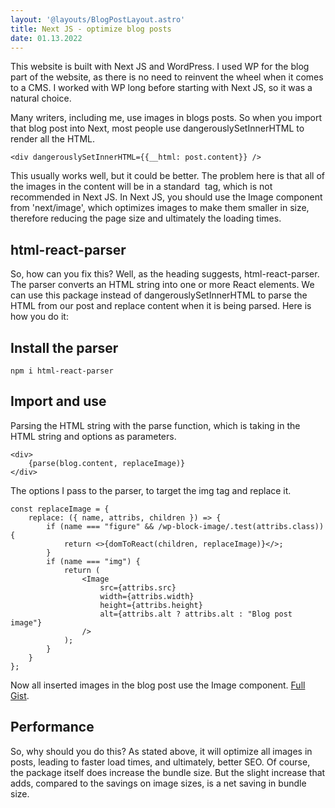```yaml
---
layout: '@layouts/BlogPostLayout.astro'
title: Next JS - optimize blog posts
date: 01.13.2022
---
```


This website is built with Next JS and WordPress. I used WP for the blog part of the website, as there is no need to reinvent the wheel when it comes to a CMS. I worked with WP long before starting with Next JS, so it was a natural choice. 

Many writers, including me, use images in blogs posts. So when you import that blog post into Next, most people use dangerouslySetInnerHTML to render all the HTML. 

```
<div dangerouslySetInnerHTML={{__html: post.content}} />
```

This usually works well, but it could be better. The problem here is that all of the images in the content will be in a standard <img /> tag, which is not recommended in Next JS. In Next JS, you should use the Image component from 'next/image', which optimizes images to make them smaller in size, therefore reducing the page size and ultimately the loading times.

## html-react-parser

So, how can you fix this? Well, as the heading suggests, html-react-parser. The parser converts an HTML string into one or more React elements. We can use this package instead of dangerouslySetInnerHTML to parse the HTML from our post and replace content when it is being parsed. Here is how you do it:

## Install the parser

```
npm i html-react-parser
```

## Import and use

Parsing the HTML string with the parse function, which is taking in the HTML string and options as parameters.

```
<div>
    {parse(blog.content, replaceImage)}
</div>
```

The options I pass to the parser, to target the img tag and replace it.

```
const replaceImage = {
    replace: ({ name, attribs, children }) => {
        if (name === "figure" && /wp-block-image/.test(attribs.class)) {
            return <>{domToReact(children, replaceImage)}</>;
        }
        if (name === "img") {
            return (
                <Image
                    src={attribs.src}
                    width={attribs.width}
                    height={attribs.height}
                    alt={attribs.alt ? attribs.alt : "Blog post image"}
                />
            );
        }
    }
};
```

Now all inserted images in the blog post use the Image component.
[Full Gist](https://gist.github.com/kasperaamodt/055c6203d8761b4500c5fb108f0e4f03).

## Performance

So, why should you do this? As stated above, it will optimize all images in posts, leading to faster load times, and ultimately, better SEO. Of course, the package itself does increase the bundle size. But the slight increase that adds, compared to the savings on image sizes, is a net saving in bundle size.